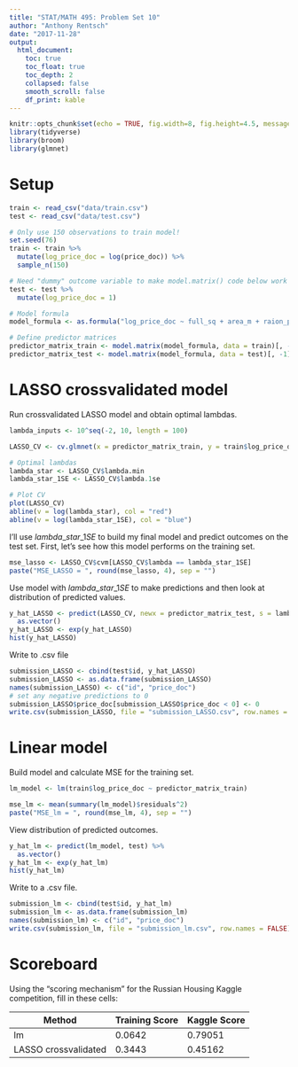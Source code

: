 ```yaml
---
title: "STAT/MATH 495: Problem Set 10"
author: "Anthony Rentsch"
date: "2017-11-28"
output:
  html_document:
    toc: true
    toc_float: true
    toc_depth: 2
    collapsed: false
    smooth_scroll: false
    df_print: kable
---
```


```r
knitr::opts_chunk$set(echo = TRUE, fig.width=8, fig.height=4.5, message=FALSE, warning = FALSE)
library(tidyverse)
library(broom)
library(glmnet)
```




# Setup

```r
train <- read_csv("data/train.csv")
test <- read_csv("data/test.csv")

# Only use 150 observations to train model!
set.seed(76)
train <- train %>% 
  mutate(log_price_doc = log(price_doc)) %>% 
  sample_n(150)

# Need "dummy" outcome variable to make model.matrix() code below work
test <- test %>% 
  mutate(log_price_doc = 1) 

# Model formula
model_formula <- as.formula("log_price_doc ~ full_sq + area_m + raion_popul + green_zone_part + indust_part + children_preschool + preschool_education_centers_raion + children_school + school_education_centers_raion + school_education_centers_top_20_raion + healthcare_centers_raion + university_top_20_raion + sport_objects_raion + additional_education_raion + culture_objects_top_25 + culture_objects_top_25_raion + shopping_centers_raion + office_raion + thermal_power_plant_raion + incineration_raion + oil_chemistry_raion + radiation_raion + railroad_terminal_raion + big_market_raion + nuclear_reactor_raion + detention_facility_raion + full_all + male_f + female_f + young_all + young_male + young_female + work_all + work_male + work_female + ekder_all + ekder_male + ekder_female + ID_metro + metro_min_avto + metro_km_avto + kindergarten_km + school_km + park_km + green_zone_km + industrial_km + water_treatment_km + cemetery_km + incineration_km + railroad_station_avto_km + railroad_station_avto_min + ID_railroad_station_avto + public_transport_station_km + public_transport_station_min_walk + water_km + water_1line + mkad_km + ttk_km + sadovoe_km + bulvar_ring_km + kremlin_km + big_road1_km + ID_big_road1 + big_road1_1line + big_road2_km + ID_big_road2 + railroad_km + railroad_1line + zd_vokzaly_avto_km + ID_railroad_terminal + bus_terminal_avto_km + ID_bus_terminal + oil_chemistry_km + nuclear_reactor_km + radiation_km + power_transmission_line_km + thermal_power_plant_km + ts_km + big_market_km + market_shop_km + fitness_km + swim_pool_km + ice_rink_km + stadium_km + basketball_km + hospice_morgue_km + detention_facility_km + public_healthcare_km + university_km + workplaces_km + shopping_centers_km + office_km + additional_education_km + preschool_km + big_church_km + church_synagogue_km + mosque_km + theater_km + museum_km + exhibition_km + catering_km + green_part_500 + prom_part_500 + office_count_500 + office_sqm_500 + trc_count_500 + trc_sqm_500") 

# Define predictor matrices
predictor_matrix_train <- model.matrix(model_formula, data = train)[, -1]
predictor_matrix_test <- model.matrix(model_formula, data = test)[, -1]
```


# LASSO crossvalidated model

Run crossvalidated LASSO model and obtain optimal lambdas. 

```r
lambda_inputs <- 10^seq(-2, 10, length = 100)

LASSO_CV <- cv.glmnet(x = predictor_matrix_train, y = train$log_price_doc, alpha=1, lambda = lambda_inputs)

# Optimal lambdas
lambda_star <- LASSO_CV$lambda.min
lambda_star_1SE <- LASSO_CV$lambda.1se

# Plot CV
plot(LASSO_CV)
abline(v = log(lambda_star), col = "red")
abline(v = log(lambda_star_1SE), col = "blue")
```

I'll use $lambda\_star\_1SE$ to build my final model and predict outcomes on the test set. First, let's see how this model performs on the training set.

```r
mse_lasso <- LASSO_CV$cvm[LASSO_CV$lambda == lambda_star_1SE]
paste("MSE_LASSO = ", round(mse_lasso, 4), sep = "")
```

Use model with $lambda\_star\_1SE$ to make predictions and then look at distribution of predicted values.

```r
y_hat_LASSO <- predict(LASSO_CV, newx = predictor_matrix_test, s = lambda_star_1SE) %>% 
  as.vector()
y_hat_LASSO <- exp(y_hat_LASSO)
hist(y_hat_LASSO)
```


Write to .csv file

```r
submission_LASSO <- cbind(test$id, y_hat_LASSO)
submission_LASSO <- as.data.frame(submission_LASSO)
names(submission_LASSO) <- c("id", "price_doc")
# set any negative predictions to 0
submission_LASSO$price_doc[submission_LASSO$price_doc < 0] <- 0
write.csv(submission_LASSO, file = "submission_LASSO.csv", row.names = FALSE)
```

# Linear model

Build model and calculate MSE for the training set.

```r
lm_model <- lm(train$log_price_doc ~ predictor_matrix_train)
```

```r
mse_lm <- mean(summary(lm_model)$residuals^2)
paste("MSE_lm = ", round(mse_lm, 4), sep = "")
```


View distribution of predicted outcomes. 

```r
y_hat_lm <- predict(lm_model, test) %>% 
  as.vector()
y_hat_lm <- exp(y_hat_lm)
hist(y_hat_lm)
```

Write to a .csv file.

```r
submission_lm <- cbind(test$id, y_hat_lm)
submission_lm <- as.data.frame(submission_lm)
names(submission_lm) <- c("id", "price_doc")
write.csv(submission_lm, file = "submission_lm.csv", row.names = FALSE)
```


# Scoreboard

Using the "scoring mechanism" for the Russian Housing Kaggle competition, fill
in these cells:


Method                | Training Score  | Kaggle Score
--------------------- | -------------   | -------------
lm                    |  0.0642     |  0.79051
LASSO crossvalidated  |  0.3443       |  0.45162
